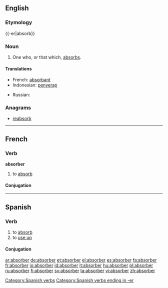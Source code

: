 ==English==

===Etymology===
{{-er|absorb}}

===Noun===
{{wikipedia}}
{{en-noun}}

# One who, or that which, [[absorb]]s.

====Translations====
{{trans-top|one who, or that which, absorbs}}
* French: [[absorbant]] {{m}}
* Indonesian: [[serap|penyerap]]
{{trans-mid}}
* Russian: {{t+|ru|абсорбер}} {{m}}
{{trans-bottom}}

===Anagrams===
* [[reabsorb]]

----

==French==

===Verb===
'''absorber'''

# to [[absorb]]

====Conjugation====
{{fr-conj-er|absorb|avoir}}

----

==Spanish==

===Verb===
{{es-verb-er|stem=absorb}}

# to [[absorb]]
# to [[use up]]

====Conjugation====
{{es-conj-er|absorb}}

[[Category:Spanish verbs]]
[[Category:Spanish verbs ending in -er]]

[[ar:absorber]]
[[de:absorber]]
[[et:absorber]]
[[el:absorber]]
[[es:absorber]]
[[fa:absorber]]
[[fr:absorber]]
[[io:absorber]]
[[id:absorber]]
[[it:absorber]]
[[hu:absorber]]
[[pl:absorber]]
[[ru:absorber]]
[[fi:absorber]]
[[sv:absorber]]
[[ta:absorber]]
[[vi:absorber]]
[[zh:absorber]]